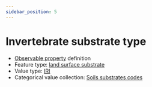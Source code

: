 ```yaml
---
sidebar_position: 5
---
```



# Invertebrate substrate type

- [Observable property](/viewers/dawe-vocabs?uri=https://linked.data.gov.au/def/test/dawe-cv/64e03895-107f-4fca-adbd-26195a215d2a) definition
- Feature type: [land surface substrate](http://linked.data.gov.au/def/tern-cv/aef12cd6-3826-4988-a54c-8578d3fb4c8d)
- Value type: [IRI](https://w3id.org/tern/ontologies/tern/IRI)
- Categorical value collection: [Soils substrates codes](/viewers/dawe-vocabs?uri=https://linked.data.gov.au/def/test/dawe-cv/91c83571-85ae-46bd-996e-f741dec1422c)

<Example protocolModule="invertebrate-wet-pitfall" observableProperty="https://linked.data.gov.au/def/test/dawe-cv/64e03895-107f-4fca-adbd-26195a215d2a" />
